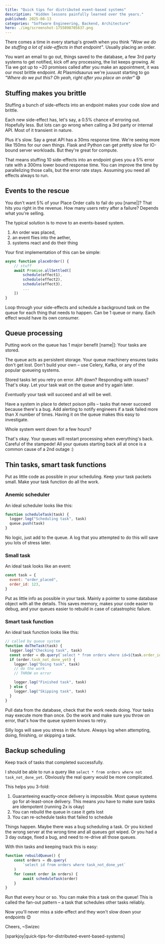 ```yaml
---
title: "Quick tips for distributed event-based systems"
description: "Hidden lessons painfully learned over the years."
published: 2025-08-13
categories: "Software Engineering, Backend, Architecture"
hero: ./img/screenshot-1755098705637.png
---
```


There comes a time in every startup's growth when you think _"Wow we do be stuffing a lot of side-effects in that endpoint"_. Usually placing an order.

You want an email to go out, things saved to the database, a few 3rd party systems to get notified, kick off any processing, the list keeps growing. At Tia we got up to ~20 promises called after you make an appointment, it was our most brittle endpoint. At Plasmidsaurus we're juuuust starting to go _"Where do we put this? Oh yeah, right after you place an order"_ 😅

## Stuffing makes you brittle

Stuffing a bunch of side-effects into an endpoint makes your code slow and brittle.

Each new side-effect has, let's say, a 0.5% chance of erroring out. Hopefully less. But lots can go wrong when calling a 3rd party or internal API. Most of it transient in nature.

Plus it's slow. Say a great API has a 30ms response time. We're seeing more like 150ms for our own things. Flask and Python can get pretty slow for IO-bound server workloads. But they're great for compute.

That means stuffing 10 side-effects into an endpoint gives you a 5% error rate with a 300ms lower bound response time. You can improve the time by parallelizing those calls, but the error rate stays. Assuming you need all effects always to run.

## Events to the rescue

You don't want 5% of your Place Order calls to fail do you [name|]? That hits you right in the revenue. How many users retry after a failure? Depends what you're selling.

The typical solution is to move to an events-based system.

1. An order was placed,
2. an event flies into the aether,
3. systems react and do their thing

Your first implementation of this can be simple:

```javascript
async function placeOrder() {
	// stuff
	await Promise.allSettled([
		schedule(effect1),
		schedule(effect2),
		schedule(effect3),
		...
	])
}
```

Loop through your side-effects and schedule a background task on the queue for each thing that needs to happen. Can be 1 queue or many. Each effect would have its own consumer.

## Queue processing

Putting work on the queue has 1 major benefit [name|]: Your tasks are stored.

The queue acts as persistent storage. Your queue machinery ensures tasks don't get lost. Don't build your own – use Celery, Kafka, or any of the popular queueing systems.

Stored tasks let you retry on error. API down? Responding with issues? That's okay. Let your task wait on the queue and try again later.

_Eventually_ your task will succeed and all will be well.

Have a system in place to detect poison pills – tasks that never succeed because there's a bug. Add alerting to notify engineers if a task failed more than X number of times. Having it on the queue makes this easy to investigate.

Whole system went down for a few hours?

That's okay. Your queues will restart processing when everything's back. Careful of the stampede! All your queues starting back all at once is a common cause of a 2nd outage :)

## Thin tasks, smart task functions

Put as little code as possible in your scheduling. Keep your task packets small. Make your task function do all the work.

### Anemic scheduler

An ideal scheduler looks like this:

```javascript
function scheduleTask(task) {
  logger.log("Scheduling task", task)
  queue.push(task)
}
```

No logic, just add to the queue. A log that you attempted to do this will save you lots of stress later.

### Small task

An ideal task looks like an event:

```javascript
const task = {
  event: "order_placed",
  order_id: 123,
}
```

Put as little info as possible in your task. Mainly a pointer to some database object with all the details. This saves memory, makes your code easier to debug, and your queues easier to rebuild in case of catastrophic failure.

### Smart task function

An ideal task function looks like this:

```javascript
// called by queue system
function doTheTask(task) {
  logger.log("Checking task", task)
  const order = db.query(`select * from orders where id=${task.order_id}`)
  if (order.task_not_done_yet) {
    logger.log("Doing task", task)
    // do the work
    // THROW on error

    logger.log("Finished task", task)
  } else {
    logger.log("Skipping task", task)
  }
}
```

Pull data from the database, check that the work needs doing. Your tasks may execute more than once. Do the work and make sure you throw on error, that's how the queue system knows to retry.

Silly logs will save you stress in the future. Always log when attempting, doing, finishing, or skipping a task.

## Backup scheduling

Keep track of tasks that completed successfully.

I should be able to run a query like `select * from orders where not task_not_done_yet`. Obviously the real query would be more complicated.

This helps you 3-fold:

1. Guaranteeing exactly-once delivery is impossible. Most queue systems go for at-least-once delivery. This means _you_ have to make sure tasks are idempotent (running 2x is okay)
2. You can rebuild the queue in case it gets lost
3. You can re-schedule tasks that failed to schedule

Things happen. Maybe there was a bug scheduling a task. Or you kicked the wrong server at the wrong time and all queues got wiped. Or you had a 3 day outage, fixed a bug, and need to re-drive all those queues.

With thin tasks and keeping track this is easy:

```javascript
function rebuildQueue() {
	const orders = db.query(
		`select id from orders where task_not_done_yet`
	)
	for (const order in orders) {
		await scheduleTask(order)
	}
}
```

Run that every hour or so. You can make this a task on the queue! This is called the fan-out pattern – a task that schedules other tasks reliably.

Now you'll never miss a side-effect and they won't slow down your endpoints 😊

Cheers,
~Swizec

[sparkjoy|quick-tips-for-distributed-event-based-systems]
